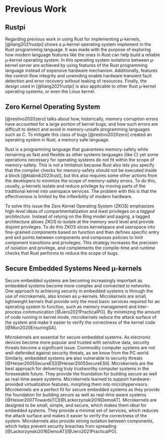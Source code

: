 # Previous Work

## Rustpi

Regarding previous work in using Rust for implementing µ-kernels,
[@liang2021rustpi] shows a µ-kernel operating system implement in the Rust
programming language. It was made with the purpose of exploring how modern
language features like the ones in Rust can help build a reliable µ-kernel
operating system. In this operating system isolations between µ-kernel server
are achieved by using features of the Rust programming language instead of
expensive hardware mechanism. Additionally, features like control-flow
integrity and unwinding enable hardware transient fault detection and error
recovery without leaking of resources. Finally, the design used in
[@liang2021rustpi] is also applicable to other Rust µ-kernel operating systems,
or even the Linux kernel.

## Zero Kernel Operating System

[@restivo2020zero] talks about how, historically, memory corruption errors have
accounted for a large portion of kernel bugs; and how such errors are difficult
to detect and avoid in memory-unsafe programming languages such as C. To
mitigate this class of bugs [@restivo2020zero] created an operating system in
Rust, a memory safe language.

Rust is a programming language that guarantees memory-safety while remaining as
fast and flexible as other systems languages (like C) yet some operations
necessary for operating systems do not fit within the scope of memory-safety.
This is not a limitation because Rust also lets you specify that the compiler
checks for memory-safety should not be executed inside a block
[@klabnik2023rust], but this also requires some other actions from the
developers to minimize the scope of memory-safety errors. To do this, usually,
µ-kernels isolate and reduce privilege by moving parts of the traditional
kernel into userspace services. The problem with this is that the effectiveness
is limited by the inflexibility of modern hardware.

To solve this issue the Zero Kernel Operating System (ZKOS) emphasizes
high-level ideas of compartmentalization and least privileges on a _tagged
architecture_. Instead of relying on the Ring model and paging, a tagged
architecture allows ZKOS to isolate at the memory word level and provide
disjoint privileges. To do this ZKOS slices kernelspace and userspace into
fine-grained components based on function and then defines specific entry and
exit points between components and composes policies to limit component
transitions and privileges. This strategy increases the precision of isolation
and privilege, and complements the compile-time and runtime checks that Rust
performs to reduce the scope of bugs.

## Secure Embedded Systems Need µ-kernels

Secure embedded systems are becoming increasingly important as embedded systems become more complex and connected to networks. One approach to achieving security in embedded systems is through the use of microkernels, also known as μ-kernels. Microkernels are small, lightweight kernels that provide only the most basic services required for an operating system to function, such as memory management and inter-process communication [@Jero2021PracticalPO]. By minimizing the amount of code running in kernel mode, microkernels reduce the attack surface of the system and make it easier to verify the correctness of the kernel code [@Mun2020EnsuringSA].

Microkernels are essential for secure embedded systems. As electronic devices become more popular and trusted with sensitive data, security threats become a significant issue. Commodity computer systems are not well-defended against security threats, as we know from the PC world. Similarly, embedded systems are also vulnerable to security threats [@Heiser2005SecureES][@Heiser2005SecureESII]. Microkernels are the best approach for delivering truly trustworthy computer systems in the foreseeable future. They provide the foundation for building secure as well as real-time aware systems. Microkernels learned to support hardware-provided virtualization features, morphing them into microhypervisors. Microkernels are a perfect fit for secure embedded systems as they provide the foundation for building secure as well as real-time aware systems [@Heiser2007TowardsTC][@Lackorzynski2016DemoAT]. Microkernels are designed to be small, simple, and secure, which makes them ideal for embedded systems. They provide a minimal set of services, which reduces the attack surface and makes it easier to verify the correctness of the system. Microkernels also provide strong isolation between components, which helps prevent security breaches from spreading [@Lackorzynski2016DemoAT][@Jero2021PracticalPO].

